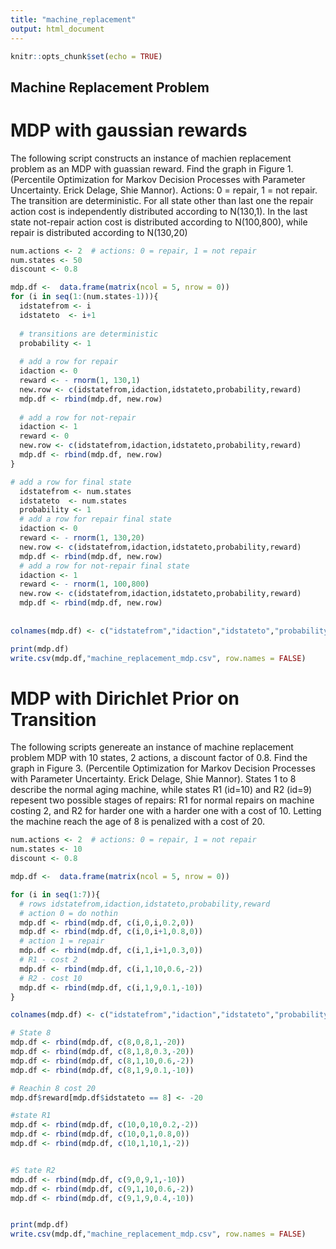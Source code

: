 ```yaml
---
title: "machine_replacement"
output: html_document
---
```


```r
knitr::opts_chunk$set(echo = TRUE)
```

## Machine Replacement Problem 


# MDP with gaussian rewards

The following script constructs an instance of machien replacement problem as an MDP with guassian reward. 
Find the graph in Figure 1. (Percentile Optimization for Markov Decision Processes with Parameter Uncertainty. Erick Delage, Shie Mannor). Actions: 0 = repair, 1 = not repair. The transition are deterministic. For all state other than last one the repair action cost is independently distributed according to N(130,1). In the last state not-repair action cost is distributed according to N(100,800), while repair is distributed according to N(130,20)


```r
num.actions <- 2  # actions: 0 = repair, 1 = not repair
num.states <- 50
discount <- 0.8

mdp.df <-  data.frame(matrix(ncol = 5, nrow = 0))
for (i in seq(1:(num.states-1))){
  idstatefrom <- i
  idstateto  <- i+1
  
  # transitions are deterministic
  probability <- 1
  
  # add a row for repair
  idaction <- 0
  reward <- - rnorm(1, 130,1)
  new.row <- c(idstatefrom,idaction,idstateto,probability,reward)
  mdp.df <- rbind(mdp.df, new.row)
  
  # add a row for not-repair
  idaction <- 1
  reward <- 0
  new.row <- c(idstatefrom,idaction,idstateto,probability,reward)
  mdp.df <- rbind(mdp.df, new.row)
}

# add a row for final state 
  idstatefrom <- num.states
  idstateto  <- num.states
  probability <- 1
  # add a row for repair final state
  idaction <- 0
  reward <- - rnorm(1, 130,20)
  new.row <- c(idstatefrom,idaction,idstateto,probability,reward)
  mdp.df <- rbind(mdp.df, new.row)
  # add a row for not-repair final state
  idaction <- 1
  reward <- - rnorm(1, 100,800)
  new.row <- c(idstatefrom,idaction,idstateto,probability,reward)
  mdp.df <- rbind(mdp.df, new.row)
  
  
colnames(mdp.df) <- c("idstatefrom","idaction","idstateto","probability","reward")

print(mdp.df)
write.csv(mdp.df,"machine_replacement_mdp.csv", row.names = FALSE)
```

# MDP with Dirichlet Prior on Transition
The following scripts genereate an instance of machine replacement problem MDP with 10 states, 2 actions, a discount factor of 0.8. Find the graph in Figure 3. (Percentile Optimization for Markov Decision Processes with Parameter Uncertainty. Erick Delage, Shie Mannor). States 1 to 8 describe the normal aging machine, while states R1 (id=10) and R2 (id=9) repesent two possible stages of repairs: R1 for normal repairs on machine costing 2, and R2 for harder one with a harder one with a cost of 10.  Letting the machine reach the age of 8 is penalized with a cost of 20. 

```r
num.actions <- 2  # actions: 0 = repair, 1 = not repair
num.states <- 10
discount <- 0.8

mdp.df <-  data.frame(matrix(ncol = 5, nrow = 0))

for (i in seq(1:7)){
  # rows idstatefrom,idaction,idstateto,probability,reward
  # action 0 = do nothin 
  mdp.df <- rbind(mdp.df, c(i,0,i,0.2,0))
  mdp.df <- rbind(mdp.df, c(i,0,i+1,0.8,0))
  # action 1 = repair  
  mdp.df <- rbind(mdp.df, c(i,1,i+1,0.3,0))
  # R1 - cost 2
  mdp.df <- rbind(mdp.df, c(i,1,10,0.6,-2))
  # R2 - cost 10
  mdp.df <- rbind(mdp.df, c(i,1,9,0.1,-10))
}

colnames(mdp.df) <- c("idstatefrom","idaction","idstateto","probability","reward")

# State 8
mdp.df <- rbind(mdp.df, c(8,0,8,1,-20))
mdp.df <- rbind(mdp.df, c(8,1,8,0.3,-20))
mdp.df <- rbind(mdp.df, c(8,1,10,0.6,-2))
mdp.df <- rbind(mdp.df, c(8,1,9,0.1,-10))

# Reachin 8 cost 20
mdp.df$reward[mdp.df$idstateto == 8] <- -20

#state R1 
mdp.df <- rbind(mdp.df, c(10,0,10,0.2,-2))
mdp.df <- rbind(mdp.df, c(10,0,1,0.8,0))
mdp.df <- rbind(mdp.df, c(10,1,10,1,-2))


#S tate R2
mdp.df <- rbind(mdp.df, c(9,0,9,1,-10))
mdp.df <- rbind(mdp.df, c(9,1,10,0.6,-2))
mdp.df <- rbind(mdp.df, c(9,1,9,0.4,-10))


print(mdp.df)
write.csv(mdp.df,"machine_replacement_mdp.csv", row.names = FALSE)
```

